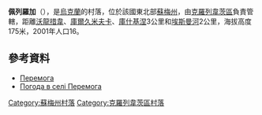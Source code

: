 {{coord|51|42|3|N|33|30|1|E|scale:100000_region:UA|display=title}}

'''佩列羅加'''（{{lang-uk|Перемога}}），是[[烏克蘭|烏克蘭]]的村落，位於該國東北部[[蘇梅州|蘇梅州]]，由[[克羅列韋茨區|克羅列韋茨區]]負責管轄，距離[[沃龍措韋|沃龍措韋]]、[[庫爾久米夫卡|庫爾久米夫卡]]、[[庫什基涅|庫什基涅]]3公里和[[埃斯曼河_(傑斯納河支流)|埃斯曼河]]2公里，海拔高度175米，2001年人口16。

==參考資料==
*[http://w1.c1.rada.gov.ua/pls/z7502/A005?rdat1=02.02.2010&rf7571=29195 Перемога]{{dead link|date=2017年11月 |bot=InternetArchiveBot |fix-attempted=yes }}
* [http://weather.in.ua/ua/symskaja/19883 Погода в селі Перемога] {{Wayback|url=http://weather.in.ua/ua/symskaja/19883 |date=20111219224022 }}

{{DEFAULTSORT:Перемога}}
[[Category:蘇梅州村落|Category:蘇梅州村落]]
[[Category:克羅列韋茨區村落|Category:克羅列韋茨區村落]]


{{Sumy-geo-stub}}